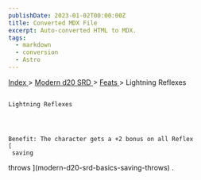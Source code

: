 ```yaml
---
publishDate: 2023-01-02T00:00:00Z
title: Converted MDX File
excerpt: Auto-converted HTML to MDX.
tags:
  - markdown
  - conversion
  - Astro
---
```







[
      Index
     ](-index)
     >
     [
      Modern d20 SRD
     ](modern-d20-srd-index)
     >
     [
      Feats
     ](modern-d20-srd-feats-index)
     > Lightning Reflexes
    




## 
    Lightning Reflexes
   



    Benefit: The character gets a +2 bonus on all Reflex
    [
     saving
  throws
    ](modern-d20-srd-basics-saving-throws)
    .
   





